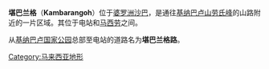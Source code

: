 {{unreferenced|time=2011-08-04T06:31:58+00:00}}
'''堪巴兰格'''（'''Kambarangoh'''）位于[[婆罗洲|婆罗洲]][[沙巴|沙巴]]，是通往[[基纳巴卢山|基纳巴卢山]][[劳氏峰|劳氏峰]]的山路附近的一片区域。其位于电站和[[马西劳|马西劳]]之间。

从[[基纳巴卢国家公园|基纳巴卢国家公园]]总部至电站的道路名为'''堪巴兰格路'''。

{{马来西亚小作品}}

[[Category:马来西亚地形|Category:马来西亚地形]]